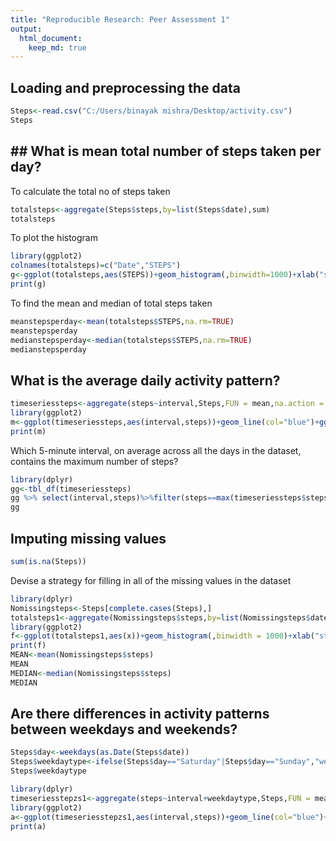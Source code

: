 ---
title: "Reproducible Research: Peer Assessment 1"
output: 
  html_document:
    keep_md: true
---


## Loading and preprocessing the data 
```{r,echo=TRUE}
Steps<-read.csv("C:/Users/binayak mishra/Desktop/activity.csv")
Steps
```


## What is mean total number of steps taken per day?
---
To calculate the total no of steps taken
```{r,echo=TRUE} 
totalsteps<-aggregate(Steps$steps,by=list(Steps$date),sum)
totalsteps
```
To plot the histogram
```{r,echo=TRUE}
library(ggplot2)
colnames(totalsteps)=c("Date","STEPS")
g<-ggplot(totalsteps,aes(STEPS))+geom_histogram(,binwidth=1000)+xlab("steps")+ylab("frequency")
print(g)
```
To find the mean and median of total steps taken
```{r,echo=TRUE} 
meanstepsperday<-mean(totalsteps$STEPS,na.rm=TRUE)
meanstepsperday
medianstepsperday<-median(totalsteps$STEPS,na.rm=TRUE)
medianstepsperday
```
## What is the average daily activity pattern?
```{r,echo=TRUE}
timeseriessteps<-aggregate(steps~interval,Steps,FUN = mean,na.action = na.omit)
library(ggplot2)
m<-ggplot(timeseriessteps,aes(interval,steps))+geom_line(col="blue")+ggtitle("Time series plot")+xlab("interval")+ylab("steps")
print(m)
```
Which 5-minute interval, on average across all the days in the dataset, contains the maximum number of steps? 
```{r,echo=TRUE}
library(dplyr)
gg<-tbl_df(timeseriessteps)
gg %>% select(interval,steps)%>%filter(steps==max(timeseriessteps$steps))
gg
```



## Imputing missing values 
```{r,echo=TRUE}
sum(is.na(Steps))
```
Devise a strategy for filling in all of the missing values in the dataset
```{r,echo=TRUE} 
library(dplyr)
Nomissingsteps<-Steps[complete.cases(Steps),]
totalsteps1<-aggregate(Nomissingsteps$steps,by=list(Nomissingsteps$date),sum)
library(ggplot2)
f<-ggplot(totalsteps1,aes(x))+geom_histogram(,binwidth = 1000)+xlab("steps")+ylab("frequency")
print(f)
MEAN<-mean(Nomissingsteps$steps)
MEAN
MEDIAN<-median(Nomissingsteps$steps)
MEDIAN
```

## Are there differences in activity patterns between weekdays and weekends?
```{r,echo=TRUE}
Steps$day<-weekdays(as.Date(Steps$date))
Steps$weekdaytype<-ifelse(Steps$day=="Saturday"|Steps$day=="Sunday","weekend","weekday")
Steps$weekdaytype
```
```{r,echo=TRUE}
library(dplyr)
timeseriesstepzs1<-aggregate(steps~interval+weekdaytype,Steps,FUN = mean)
library(ggplot2)
a<-ggplot(timeseriesstepzs1,aes(interval,steps))+geom_line(col="blue")+facet_grid(weekdaytype~.)+xlab("5min Interval")+ylab("Steps")
print(a)
```
